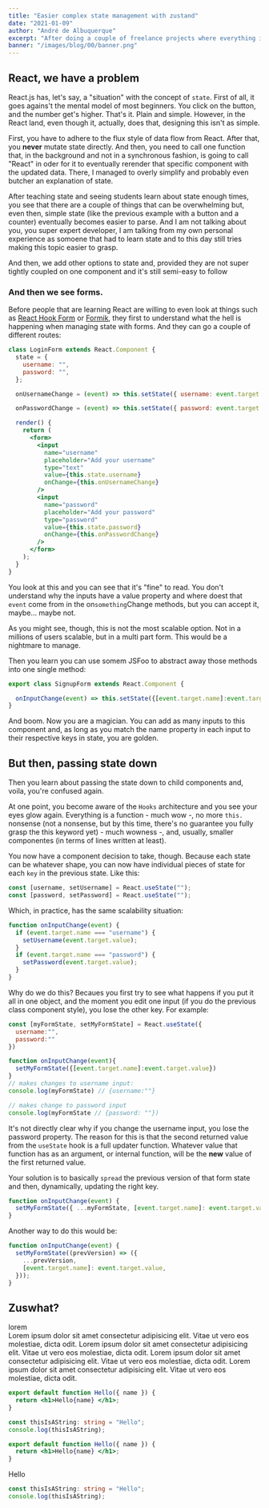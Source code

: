 ```yaml
---
title: "Easier complex state management with zustand"
date: "2021-01-09"
author: "André de Albuquerque"
excerpt: "After doing a couple of freelance projects where everything is managed by a gigantic context, I started looking at other alternatives"
banner: "/images/blog/00/banner.png"
---
```


## React, we have a problem

React.js has, let's say, a "situation" with the concept of `state`. First of all, it goes agains't the mental model of most beginners. You click on the button, and the number get's higher. That's it. Plain and simple. However, in the React land, even though it, actually, does that, designing this isn't as simple.

First, you have to adhere to the flux style of data flow from React. After that, you **never** mutate state directly. And then, you need to call one function that, in the background and not in a synchronous fashion, is going to call "React" in oder for it to eventually rerender that specific component with the updated data. There, I managed to overly simplify and probably even butcher an explanation of state.

After teaching state and seeing students learn about state enough times, you see that there are a couple of things that can be overwhelming but, even then, simple state (like the previous example with a button and a counter) eventually becomes easier to parse. And I am not talking about you, you super expert developer, I am talking from my own personal experience as somoene that had to learn state and to this day still tries making this topic easier to grasp.

And then, we add other options to state and, provided they are not super tightly coupled on one component and it's still semi-easy to follow

### And then we see forms.

Before people that are learning React are willing to even look at things such as [React Hook Form](https://react-hook-form) or [Formik](https://formik.org), they first to understand what the hell is happening when managing state with forms. And they can go a couple of different routes:

```jsx
class LoginForm extends React.Component {
  state = {
    username: "",
    password: "",
  };

  onUsernameChange = (event) => this.setState({ username: event.target.value });

  onPasswordChange = (event) => this.setState({ password: event.target.value });

  render() {
    return (
      <form>
        <input
          name="username"
          placeholder="Add your username"
          type="text"
          value={this.state.username}
          onChange={this.onUsernameChange}
        />
        <input
          name="password"
          placeholder="Add your password"
          type="password"
          value={this.state.password}
          onChange={this.onPasswordChange}
        />
      </form>
    );
  }
}
```

You look at this and you can see that it's "fine" to read. You don't understand why the inputs have a value property and where doest that `event` come from in the on`something`Change methods, but you can accept it, maybe... maybe not.

As you might see, though, this is not the most scalable option. Not in a millions of users scalable, but in a multi part form. This would be a nightmare to manage.

Then you learn you can use somem JSFoo to abstract away those methods into one single method:

```jsx
export class SignupForm extends React.Component {

  onInputChange(event) => this.setState({[event.target.name]:event.target.value})
}
```

And boom. Now you are a magician. You can add as many inputs to this component and, as long as you match the name property in each input to their respective keys in state, you are golden.

## But then, passing state down

Then you learn about passing the state down to child components and, voila, you're confused again.

At one point, you become aware of the `Hooks` architecture and you see your eyes glow again. Everything is a function - much wow -, no more `this.` nonsense (not a nonsense, but by this time, there's no guarantee you fully grasp the this keyword yet) - much wowness -, and, usually, smaller componentes (in terms of lines written at least).

You now have a component decision to take, though. Because each state can be whatever shape, you can now have individual pieces of state for each `key` in the previous state. Like this:

```jsx
const [username, setUsername] = React.useState("");
const [password, setPassword] = React.useState("");
```

Which, in practice, has the same scalability situation:

```jsx
function onInputChange(event) {
  if (event.target.name === "username") {
    setUsername(event.target.value);
  }
  if (event.target.name === "password") {
    setPassword(event.target.value);
  }
}
```

Why do we do this? Becaues you first try to see what happens if you put it all in one object, and the moment you edit one input (if you do the previous class component style), you lose the other key. For example:

```jsx
const [myFormState, setMyFormState] = React.useState({
  username:"",
  password:""
})

function onInputChange(event){
  setMyFormState({[event.target.name]:event.target.value})
}
// makes changes to username input:
console.log(myFormState) // {username:""}

// makes change to password input
console.log(myFormState // {password: ""})
```

It's not directly clear why if you change the username input, you lose the password property. The reason for this is that the second returned value from the `useState` hook is a full updater function. Whatever value that function has as an argument, or internal function, will be the **new** value of the first returned value.

Your solution is to basically `spread` the previous version of that form state and then, dynamically, updating the right key.

```js
function onInputChange(event) {
  setMyFormState({ ...myFormState, [event.target.name]: event.target.value });
}
```

Another way to do this would be:

```js
function onInputChange(event) {
  setMyFormState((prevVersion) => ({
    ...prevVersion,
    [event.target.name]: event.target.value,
  }));
}
```

###

## Zuswhat?

lorem  
 Lorem ipsum dolor sit amet consectetur adipisicing elit. Vitae ut vero eos molestiae, dicta odit.
Lorem ipsum dolor sit amet consectetur adipisicing elit. Vitae ut vero eos molestiae, dicta odit.
Lorem ipsum dolor sit amet consectetur adipisicing elit. Vitae ut vero eos molestiae, dicta odit.
Lorem ipsum dolor sit amet consectetur adipisicing elit. Vitae ut vero eos molestiae, dicta odit.

```jsx
export default function Hello({ name }) {
  return <h1>Hello{name} </h1>;
}
```

```ts
const thisIsAString: string = "Hello";
console.log(thisIsAString);
```

<Project />

```jsx
export default function Hello({ name }) {
  return <h1>Hello{name} </h1>;
}
```

Hello

```ts
const thisIsAString: string = "Hello";
console.log(thisIsAString);
```
